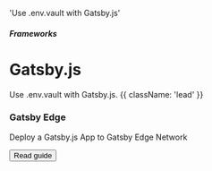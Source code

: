 
  'Use .env.vault with Gatsby.js'

##### Frameworks
# Gatsby.js

Use .env.vault with Gatsby.js. {{ className: 'lead' }}

<div className="not-prose mt-4 grid grid-cols-1 gap-x-6 gap-y-10 border-t border-zinc-900/5 pt-10 dark:border-white/5 sm:grid-cols-2 xl:max-w-none xl:grid-cols-3">
  <div key="gatsby-edge-network" className="flex flex-row-reverse gap-6">
    <div className="flex-auto">
      <h3 className="text-sm font-semibold text-zinc-900 dark:text-white">
        Gatsby Edge
      </h3>
      <p className="mt-1 text-sm text-zinc-600 dark:text-zinc-400">Deploy a Gatsby.js App to Gatsby Edge Network</p>
      <p className="mt-4"><Button href="/docs/frameworks/gatsby/gatsby-edge" variant="text" arrow="right">Read guide</Button></p>
    </div>
    <GatsbyIcon className="h-9 w-9 text-[#663399]"/>
  </div>
</div>
